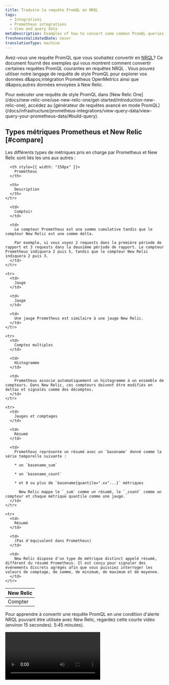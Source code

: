 ```yaml
---
title: Traduire la requête PromQL en NRQL
tags:
  - Integrations
  - Prometheus integrations
  - View and query data
metaDescription: Examples of how to convert some common PromQL queries for your Prometheus OpenMetrics integration to an equivalent NRQL metric query in New Relic.
freshnessValidatedDate: never
translationType: machine
---
```


Avez-vous une requête PromQL que vous souhaitez convertir en [NRQL](/docs/query-data/nrql-new-relic-query-language/getting-started/introduction-nrql)? Ce document fournit des exemples qui vous montrent comment convertir certaines requêtes PromQL courantes en requêtes NRQL . Vous pouvez utiliser notre langage de requête de style PromQL pour explorer vos données d&amp;apos;intégration Prometheus OpenMetrics ainsi que d&amp;apos;autres données envoyées à New Relic.

<Callout variant="tip">
  Pour exécuter une requête de style PromQL dans [New Relic One](/docs/new-relic-one/use-new-relic-one/get-started/introduction-new-relic-one), accédez au [générateur de requêtes avancé en mode PromQL](/docs/infrastructure/prometheus-integrations/view-query-data/view-query-your-prometheus-data/#build-query).
</Callout>

## Types métriques Prometheus et New Relic [#compare]

Les différents types de métriques pris en charge par Prometheus et New Relic sont liés les uns aux autres :

<table>
  <thead>
    <tr>
      <th style={{ width: "150px" }}>
        New Relic
      </th>

      <th style={{ width: "150px" }}>
        Prometheus
      </th>

      <th>
        Description
      </th>
    </tr>
  </thead>

  <tbody>
    <tr>
      <td>
        Compter
      </td>

      <td>
        Comptoir
      </td>

      <td>
        Le compteur Prometheus est une somme cumulative tandis que le compteur New Relic est une somme delta.

        Par exemple, si vous voyez 2 requests dans la première période de rapport et 3 requests dans la deuxième période de rapport. Le compteur Prometheus indiquera 2 puis 5, tandis que le compteur New Relic indiquera 2 puis 3.
      </td>
    </tr>

    <tr>
      <td>
        Jauge
      </td>

      <td>
        Jauge
      </td>

      <td>
        Une jauge Prometheus est similaire à une jauge New Relic.
      </td>
    </tr>

    <tr>
      <td>
        Comptes multiples
      </td>

      <td>
        Histogramme
      </td>

      <td>
        Prometheus associe automatiquement un histogramme à un ensemble de compteurs. Dans New Relic, ces compteurs doivent être modifiés en deltas et signalés comme des décomptes.
      </td>
    </tr>

    <tr>
      <td>
        Jauges et comptages
      </td>

      <td>
        Résumé
      </td>

      <td>
        Prometheus représente un résumé avec un `basename` donné comme la série temporelle suivante :

        * un `basename_sum`

        * un `basename_count`

        * et 0 ou plus de `basename{quantile=".xx"...}` métriques

          New Relic mappe le `_sum` comme un résumé, le `_count` comme un compteur et chaque métrique quantile comme une jauge.
      </td>
    </tr>

    <tr>
      <td>
        Résumé
      </td>

      <td>
        (Pas d'équivalent dans Prometheus)
      </td>

      <td>
        New Relic dispose d'un type de métrique distinct appelé résumé, différent du résumé Prometheus. Il est conçu pour signaler des événements discrets agrégés afin que vous puissiez interroger les valeurs de comptage, de somme, de minimum, de maximum et de moyenne.
      </td>
    </tr>
  </tbody>
</table>

Pour apprendre à convertir une requête PromQL en une condition d'alerte NRQL pouvant être utilisée avec New Relic, regardez cette courte vidéo (environ 15 secondes). 5:45 minutes).

<Video id="oFBJY3OSvLM" type="youtube" />

## modélisation entre NRQL et notre requête de style PromQL [#explore-data]

<Callout variant="tip">
  Pour voir comment New Relic traduit les requêtes de style PromQL en NRQL, écrivez une requête dans l' [onglet Générateur de requêtes de style PromQL](#prom-ql-example), puis passez à l&amp;apos; [onglet NRQL ](/docs/chart-builder/use-chart-builder/choose-data/use-advanced-nrql-mode-specify-data).
</Callout>

Ce tableau montre la modélisation entre NRQL et notre requête de style PromQL lors de l'exploration des données. Pour plus d'informations contextuelles, voir les [exemples](#prom-ql-example).

<table>
  <thead>
    <tr>
      <th style={{ width: "300px" }}>
        Description
      </th>

      <th>
        modélisation entre NRQL et requête de style PromQL
      </th>
    </tr>
  </thead>

  <tbody>
    <tr>
      <td>
        <DNT>
          **Search for attributes:**
        </DNT>

        Explorez l'attribut sur la métrique `container_memory_usage_bytes` .
      </td>

      <td>
        * PromQL:

          ```promql
          container_memory_usage_bytes
          ```

        * NRQL:

          ```sql
          FROM Metric SELECT keyset() WHERE metricName = 'container_memory_usage_bytes'
          ```
      </td>
    </tr>

    <tr>
      <td>
        <DNT>
          **Find attribute's value:**
        </DNT>

        Explorez la valeur actuelle de la métrique `container_memory_usage_bytes` pour l&amp;apos;attribut unique `id` .
      </td>

      <td>
        * PromQL:

          ```promql
          sum(container_memory_usage_bytes) by (id)
          ```

        * NRQL:

          ```sql
          FROM Metric SELECT sum(container_memory_usage_bytes) FACET id
          ```
      </td>
    </tr>

    <tr>
      <td>
        <DNT>
          **Visualize the attribute's value:**
        </DNT>

        Tracez la valeur de la métrique `container_memory_usage_bytes` avec la valeur d’attribut `id` donnée.
      </td>

      <td>
        * PromQL:

          ```promql
          container_memory_usage_bytes{id="/"}
          ```

        * NRQL:

          ```sql
          FROM Metric SELECT latest(container_memory_usage_bytes) WHERE id = '/' TIMESERIES
          ```
      </td>
    </tr>
  </tbody>
</table>

<CollapserGroup>
  <Collapser id="prom-ql-example" title="Exemple de requête de style PromQL">
    <DNT>
      **1. Start your query.**
    </DNT>

    Lorsque vous explorez vos données pour une métrique particulière dans PromQL, telle que l'utilisation de la mémoire par conteneur en octets, vous pouvez commencer par une requête telle que :

    ```promql
    container_memory_usage_bytes
    ```

    Cela représentera graphiquement toutes les séries temporelles métriques uniques pour la métrique d'entrée.

    <DNT>
      **2. Filter the query results.**
    </DNT>

    En regardant les données, vous pouvez ajouter davantage de paramètres de requête pour filtrer le nombre de séries temporelles métriques. Par exemple, si vous souhaitez uniquement des séries chronologiques où `id` est `/`, la requête de style PromQL sera :

    ```promql
    container_memory_usage_bytes{id="/"}
    ```

    <img src="/images/infrastructure_screenshot-crop_promql-query.webp" style={{ width: '100%' }} />

    <figcaption>
      <DNT>**PromQL-style example:**</DNT> Pour filtrer les données, exécutez cette requête de style PromQL : <DNT>container\_memory\_usage\_bytesid=&quot;/&quot;.</DNT>
    </figcaption>
  </Collapser>

  <Collapser id="nrql-query-example" title="Exemple de requête NRQL">
    <DNT>
      **1. Query available metrics.**
    </DNT>

    Pour explorer vos données, commencez par examiner toutes les métriques disponibles. Utilisez la requête NRQL suivante :

    ```sql
    FROM Metric SELECT uniques(metricName)
    ```

    <DNT>
      **2. Find unique attributes.**
    </DNT>

    Une fois que vous avez trouvé la métrique que vous souhaitez examiner, telle que `container_memory_usage_bytes`, vous pouvez trouver l&amp;apos;attribut unique avec la requête suivante :

    ```sql
    FROM Metric SELECT keyset() WHERE metricName = 'container_memory_usage_bytes'
    ```

    Les résultats afficheront chaque clé d'attribut disponible et le type de valeur (chaîne, booléen ou nombre).

    <DNT>
      **3. Aggregate and chart the metrics.**
    </DNT>

    Pour représenter graphiquement des métriques à l’aide de NRQL, vous avez d’abord besoin d’une fonction d’agrégation. Par exemple, vous pouvez utiliser `latest` pour les jauges, `sum` pour les comptages et `average` pour les résumés.

    Comme le montre le graphique suivant, toutes les séries temporelles uniques sont regroupées par défaut en une seule série temporelle unique :

    <img src="/images/infrastructure_screenshot-crop_nrql-query-example.webp" style={{width: '100%'}} />

    <figcaption>
      <DNT>**[one.newrelic.com &gt; All capabilities](https://one.newrelic.com/all-capabilities) &amp;gt; Query your data**</DNT>:Cet exemple montre les données que vous voyez après avoir exécuté FROM Metric SELECT keyset() WHERE metricName = &amp;apos;container\_memory\_usage\_bytes&amp;apos;.
    </figcaption>

    <DNT>
      **4. View metrics by ID.**
    </DNT>

    Pour afficher la série temporelle métrique unique avec différentes valeurs `id` , exécutez la requête suivante :

    ```sql
    FROM Metric SELECT latest(container_memory_usage_bytes) FACET id
    ```

    <img src="/images/infrastructure_screenshot-crop_metric-id.webp" style={{width: '100%'}} />

    <figcaption>
      <DNT>**[one.newrelic.com &gt; All capabilities](https://one.newrelic.com/all-capabilities) &amp;gt; Query your data**</DNT>:Cet exemple montre les données que vous voyez après avoir exécuté FROM Metric SELECT latest(container\_memory\_usage\_bytes) FACET id.
    </figcaption>

    <DNT>
      **5. Add the selected ID to the query.**
    </DNT>

    Ensuite, vous pouvez sélectionner une valeur `id` et la placer dans la clause NRQL `WHERE` .

    ```sql
    FROM Metric SELECT latest(container_memory_usage_bytes) WHERE id = "/" TIMESERIES
    ```

    <img src="/images/infrastructure_screenshot-crop_add-selected-id.webp" style={{width: '100%'}} />

    <figcaption>
      <DNT>**[one.newrelic.com &gt; All capabilities](https://one.newrelic.com/all-capabilities) &amp;gt; Query your data**</DNT>:Cet exemple montre les données affichées après l&amp;apos;exécution `From Metric select latest(container_memory_usage_bytes) where id = "/" TIMESERIES`.
    </figcaption>
  </Collapser>
</CollapserGroup>

## Exemples de filtres [#filter-data]

Notre langage de requête de style PromQL et NRQL fournissent une syntaxe permettant de filtrer le nombre de séries temporelles métriques uniques.

* Le style PromQL utilise des parenthèses pour filtrer.
* NRQL utilise une clause `WHERE` .

Voici quelques exemples de requêtes :

<table>
  <thead>
    <tr>
      <th style={{ width: "250px" }}>
        Description
      </th>

      <th>
        Style PromQL et requête NRQL
      </th>
    </tr>
  </thead>

  <tbody>
    <tr>
      <td>
        Sélectionnez des données avec des valeurs spécifiques.
      </td>

      <td>
        * PromQL:

          ```promql
          go_memstats_heap_alloc_bytes{job="apiserver", instance="1234"})
          ```

        * NRQL:

          Pour sélectionner uniquement des données avec des valeurs spécifiques dans NRQL, utilisez la clause `WHERE` avec `=`. Dans cet exemple, toutes les données doivent avoir la valeur sélectionnée pour le travail et le gestionnaire.

          ```sql
          FROM Metric SELECT latest(go_memstats_heap_alloc_bytes) WHERE job = 'apiserver' AND instance = '1234' TIMESERIES
          ```
      </td>
    </tr>

    <tr>
      <td>
        Sélectionnez des données avec plusieurs valeurs.
      </td>

      <td>
        * PromQL:

          ```promql
          go_memstats_heap_alloc_bytes{environment=~"staging|testing|development",method!="GET"}
          ```

        * NRQL:

          Dans NRQL, utilisez la clause `in` pour sélectionner plusieurs valeurs pour un attribut et le signe `!=` pour sélectionner toutes les valeurs sauf celle répertoriée. Dans cet exemple, l&amp;apos;environnement peut être `staging`, `testing` ou `development` et la méthode ne peut pas être `GET`.

          ```sql
          FROM Metric SELECT latest(go_memstats_heap_alloc_bytes) 
          WHERE environment IN ('staging', 'testing', 'development') 
          AND method != 'GET' TIMESERIES
          ```
      </td>
    </tr>

    <tr>
      <td>
        Sélectionnez des données à l’aide de valeurs de chaîne partielles.
      </td>

      <td>
        * PromQL:

          ```promql
          go_memstats_heap_alloc_bytes{job=~"api.*"}
          ```

        * NRQL:

          Dans NRQL, utilisez la clause `LIKE` pour faire correspondre une partie d&amp;apos;une valeur de chaîne. Dans cet exemple, toutes les données seront renvoyées lorsque l&amp;apos;attribut de travail commence par `api`.

          ```sql
          FROM Metric SELECT latest(go_memstats_heap_alloc_bytes) WHERE job LIKE 'api%' TIMESERIES
          ```
      </td>
    </tr>
  </tbody>
</table>

## Exemples de requêtes de style PromQL vers NRQL [#examples]

Vous pouvez simuler la requête de style PromQL suivante avec la requête NRQL :

<table>
  <thead>
    <tr>
      <th style={{ width: "250px" }}>
        Description
      </th>

      <th>
        Style PromQL et requête NRQL
      </th>
    </tr>
  </thead>

  <tbody>
    <tr>
      <td>
        Mesurez le taux par seconde au cours de la dernière minute de la métrique `http_request_total` .
      </td>

      <td>
        * PromQL:

          ```promql
          sum(rate(http_requests_total[1m]))
          ```

        * NRQL:

          ```sql
          FROM Metric SELECT rate(sum(http_request_total), 1 second) TIMESERIES 1 minute
          ```
      </td>
    </tr>

    <tr>
      <td>
        Tracez la différence entre les deux mesures, puis divisez par 1024.
      </td>

      <td>
        * PromQL:

          ```promql
          (instance_memory_limit_bytes - instance_memory_usage_bytes) / 1024
          ```

        * NRQL:

          ```sql
          FROM Metric SELECT (latest(instance_memory_limit_bytes) - latest(instance_memory_usage_bytes)) / 1024 TIMESERIES
          ```
      </td>
    </tr>

    <tr>
      <td>
        Indiquez le taux total par intervalle de 30 secondes pour chaque gestionnaire.
      </td>

      <td>
        * PromQL:

          ```promql
          sum(rate(http_requests_total[30s])) by (handler)
          ```

        * NRQL:

          ```sql
          FROM Metric SELECT rate(sum(http_requests_total), 30 seconds) FACET handler TIMESERIES
          ```
      </td>
    </tr>

    <tr>
      <td>
        Tracez la différence entre les deux métriques où l'instance est nommée `foo` et `fstype` est soit `ext4` soit `xfs`.
      </td>

      <td>
        * PromQL:

          ```promql
          (node_filesystem_free_bytes{instance='foo',fstype=~"ext4|xfs"} / node_filesystem_size_bytes{instance='foo',fstype=~"ext4|xfs"})
          ```

        * NRQL:

          ```sql
          FROM Metric SELECT latest(node_filesystem_free_bytes) / latest(node_filesystem_size_bytes) 
          WHERE instance = 'foo' AND fstype IN ('ext4', 'xfs')
          ```
      </td>
    </tr>
  </tbody>
</table>